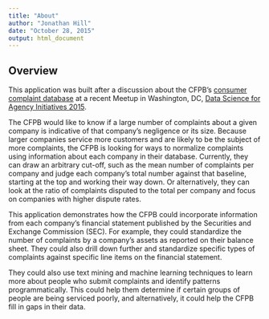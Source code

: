 ```yaml
---
title: "About"
author: "Jonathan Hill"
date: "October 28, 2015"
output: html_document
---
```


## Overview

This application was built after a discussion about the CFPB's [consumer complaint database](http://www.consumerfinance.gov/complaintdatabase/) at a recent Meetup in Washington, DC, [Data Science for Agency Initiatives 2015](http://www.meetup.com/Federal-Big-Data-Working-Group/events/222610841/?a=uc1_te&_af=event&_af_eid=222610841&https=off).

The CFPB would like to know if a large number of complaints about a given company is indicative of that company's negligence or its size. Because larger companies service more customers and are likely to be the subject of more complaints, the CFPB is looking for ways to normalize complaints using information about each company in their database. Currently, they can draw an arbitrary cut-off, such as the mean number of complaints per company and judge each company's total number against that baseline, starting at the top and working their way down. Or alternatively, they can look at the ratio of complaints disputed to the total per company and focus on companies with higher dispute rates.

This application demonstrates how the CFPB could incorporate information from each company's financial statement published by the Securities and Exchange Commission (SEC). For example, they could standardize the number of complaints by a company's assets as reported on their balance sheet. They could also drill down further and standardize specific types of complaints against specific line items on the financial statement.

They could also use text mining and machine learning techniques to learn more about people who submit complaints and identify patterns programmatically. This could help them determine if certain groups of people are being serviced poorly, and alternatively, it could help the CFPB fill in gaps in their data.
